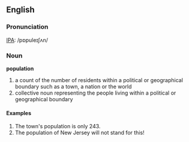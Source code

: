 ==English==
===Pronunciation===
[[IPA]]: /pɒpuleɪʃʌn/
===Noun===
'''population'''
#a count of the number of residents within a political or geographical boundary such as a town, a nation or the world
#collective noun representing the people living within a political or geographical boundary
====Examples====
#The town's population is only 243.
#The population of New Jersey will not stand for this!